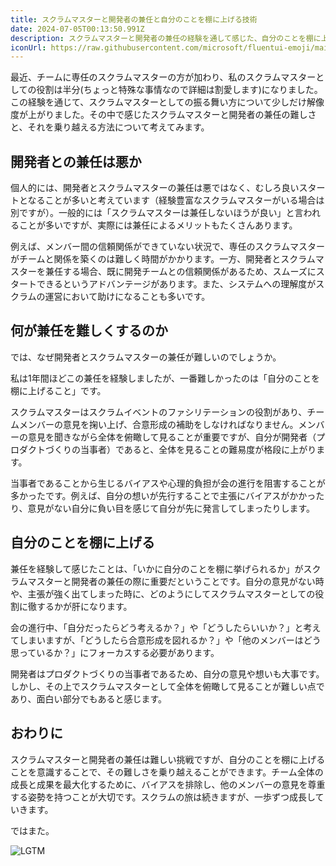 ```yaml
---
title: スクラムマスターと開発者の兼任と自分のことを棚に上げる技術
date: 2024-07-05T00:13:50.991Z
description: スクラムマスターと開発者の兼任の経験を通して感じた、自分のことを棚に上げる技術の重要性について考えます。
iconUrl: https://raw.githubusercontent.com/microsoft/fluentui-emoji/main/assets/Cyclone/Flat/cyclone_flat.svg
---
```



最近、チームに専任のスクラムマスターの方が加わり、私のスクラムマスターとしての役割は半分(ちょっと特殊な事情なので詳細は割愛します)になりました。この経験を通じて、スクラムマスターとしての振る舞い方について少しだけ解像度が上がりました。その中で感じたスクラムマスターと開発者の兼任の難しさと、それを乗り越える方法について考えてみます。

## 開発者との兼任は悪か
個人的には、開発者とスクラムマスターの兼任は悪ではなく、むしろ良いスタートとなることが多いと考えています（経験豊富なスクラムマスターがいる場合は別ですが）。一般的には「スクラムマスターは兼任しないほうが良い」と言われることが多いですが、実際には兼任によるメリットもたくさんあります。

例えば、メンバー間の信頼関係ができていない状況で、専任のスクラムマスターがチームと関係を築くのは難しく時間がかかります。一方、開発者とスクラムマスターを兼任する場合、既に開発チームとの信頼関係があるため、スムーズにスタートできるというアドバンテージがあります。また、システムへの理解度がスクラムの運営において助けになることも多いです。


## 何が兼任を難しくするのか
では、なぜ開発者とスクラムマスターの兼任が難しいのでしょうか。

私は1年間ほどこの兼任を経験しましたが、一番難しかったのは「自分のことを棚に上げること」です。

スクラムマスターはスクラムイベントのファシリテーションの役割があり、チームメンバーの意見を掬い上げ、合意形成の補助をしなければなりません。メンバーの意見を聞きながら全体を俯瞰して見ることが重要ですが、自分が開発者（プロダクトづくりの当事者）であると、全体を見ることの難易度が格段に上がります。

当事者であることから生じるバイアスや心理的負担が会の進行を阻害することが多かったです。例えば、自分の想いが先行することで主張にバイアスがかかったり、意見がない自分に負い目を感じて自分が先に発言してしまったりします。


## 自分のことを棚に上げる

兼任を経験して感じたことは、「いかに自分のことを棚に挙げられるか」がスクラムマスターと開発者の兼任の際に重要だということです。自分の意見がない時や、主張が強く出てしまった時に、どのようにしてスクラムマスターとしての役割に徹するかが肝になります。

会の進行中、「自分だったらどう考えるか？」や「どうしたらいいか？」と考えてしまいますが、「どうしたら合意形成を図れるか？」や「他のメンバーはどう思っているか？」にフォーカスする必要があります。

開発者はプロダクトづくりの当事者であるため、自分の意見や想いも大事です。しかし、その上でスクラムマスターとして全体を俯瞰して見ることが難しい点であり、面白い部分でもあると感じます。


## おわりに

スクラムマスターと開発者の兼任は難しい挑戦ですが、自分のことを棚に上げることを意識することで、その難しさを乗り越えることができます。チーム全体の成長と成果を最大化するために、バイアスを排除し、他のメンバーの意見を尊重する姿勢を持つことが大切です。スクラムの旅は続きますが、一歩ずつ成長していきます。

ではまた。

![LGTM](https://images.ctfassets.net/rd8mwctho8md/eSnPVuw8m9qlMHGG22afp/9ac0894aa0f622cbf33cc2c25ebed723/DSC_0650.webp?w=640&q=100&fm=webp)
